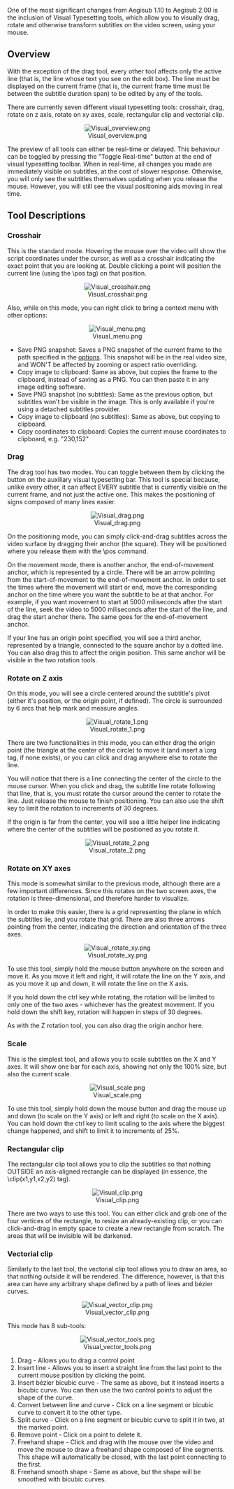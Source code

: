 One of the most significant changes from Aegisub 1.10 to Aegisub 2.00 is the inclusion of Visual Typesetting tools, which allow you to visually drag, rotate and otherwise transform subtitles on the video screen, using your mouse.

== Overview ==

With the exception of the drag tool, every other tool affects only the active line (that is, the line whose text you see on the edit box). The line must be displayed on the current frame (that is, the current frame time must lie between the subtitle duration span) to be edited by any of the tools.

There are currently seven different visual typesetting tools: crosshair, drag, rotate on z axis, rotate on xy axes, scale, rectangular clip and vectorial clip.

<center>[[Image:Visual overview.png]]</center>

The preview of all tools can either be real-time or delayed. This behaviour can be toggled by pressing the "Toggle Real-time" button at the end of visual typesetting toolbar. When in real-time, all changes you made are immediately visible on subtitles, at the cost of slower response. Otherwise, you will only see the subtitles themselves updating when you release the mouse. However, you will still see the visual positioning aids moving in real time.

== Tool Descriptions ==

=== Crosshair === 
This is the standard mode. Hovering the mouse over the video will show the script coordinates under the cursor, as well as a crosshair indicating the exact point that you are looking at. Double clicking a point will position the current line (using the \pos tag) on that position.

<center>[[Image:Visual crosshair.png]]</center>

Also, while on this mode, you can right click to bring a context menu with other options:

<center>[[Image:Visual menu.png]]</center>

* Save PNG snapshot: Saves a PNG snapshot of the current frame to the path specified in the [[options]]. This snapshot will be in the real video size, and WON'T be affected by zooming or aspect ratio overriding.
* Copy image to clipboard: Same as above, but copies the frame to the clipboard, instead of saving as a PNG. You can then paste it in any image editing software.
* Save PNG snapshot (no subtitles): Same as the previous option, but subtitles won't be visible in the image. This is only available if you're using a detached subtitles provider.
* Copy image to clipboard (no subtitles): Same as above, but copying to clipboard.
* Copy coordinates to clipboard: Copies the current mouse coordinates to clipboard, e.g. "230,152"

=== Drag ===

The drag tool has two modes. You can toggle between them by clicking the button on the auxiliary visual typesetting bar. This tool is special because, unlike every other, it can affect EVERY subtitle that is currently visible on the current frame, and not just the active one. This makes the positioning of signs composed of many lines easier.

<center>[[Image:Visual drag.png]]</center>

On the positioning mode, you can simply click-and-drag subtitles across the video surface by dragging their anchor (the square). They will be positioned where you release them with the \pos command.

On the movement mode, there is another anchor, the end-of-movement anchor, which is represented by a circle. There will be an arrow pointing from the start-of-movement to the end-of-movement anchor. In order to set the times where the movement will start or end, move the corresponding anchor on the time where you want the subtitle to be at that anchor. For example, if you want movement to start at 5000 miliseconds after the start of the line, seek the video to 5000 miliseconds after the start of the line, and drag the start anchor there. The same goes for the end-of-movement anchor.

If your line has an origin point specified, you will see a third anchor, represented by a triangle, connected to the square anchor by a dotted line. You can also drag this to affect the origin position. This same anchor will be visible in the two rotation tools.

=== Rotate on Z axis ===

On this mode, you will see a circle centered around the subtitle's pivot (either it's position, or the origin point, if defined). The circle is surrounded by 6 arcs that help mark and measure angles.

<center>[[Image:Visual rotate 1.png]]</center>

There are two functionalities in this mode, you can either drag the origin point (the triangle at the center of the circle) to move it (and insert a \org tag, if none exists), or you can click and drag anywhere else to rotate the line.

You will notice that there is a line connecting the center of the circle to the mouse cursor. When you click and drag, the subtitle line rotate following that line, that is, you must rotate the cursor around the center to rotate the line. Just release the mouse to finish positioning. You can also use the shift key to limit the rotation to increments of 30 degrees.

If the origin is far from the center, you will see a little helper line indicating where the center of the subtitles will be positioned as you rotate it.

<center>[[Image:Visual rotate 2.png]]</center>

=== Rotate on XY axes ===

This mode is somewhat similar to the previous mode, although there are a few important differences. Since this rotates on the two screen axes, the rotation is three-dimensional, and therefore harder to visualize.

In order to make this easier, there is a grid representing the plane in which the subtitles lie, and you rotate that grid. There are also three arrows pointing from the center, indicating the direction and orientation of the three axes.

<center>[[Image:Visual rotate xy.png]]</center>

To use this tool, simply hold the mouse button anywhere on the screen and move it. As you move it left and right, it will rotate the line on the Y axis, and as you move it up and down, it will rotate the line on the X axis.

If you hold down the ctrl key while rotating, the rotation will be limited to only one of the two axes - whichever has the greatest movement. If you hold down the shift key, rotation will happen in steps of 30 degrees.

As with the Z rotation tool, you can also drag the origin anchor here.

=== Scale ===

This is the simplest tool, and allows you to scale subtitles on the X and Y axes. It will show one bar for each axis, showing not only the 100% size, but also the current scale.

<center>[[Image:Visual scale.png]]</center>

To use this tool, simply hold down the mouse button and drag the mouse up and down (to scale on the Y axis) or left and right (to scale on the X axis). You can hold down the ctrl key to limit scaling to the axis where the biggest change happened, and shift to limit it to increments of 25%.

=== Rectangular clip ===

The rectangular clip tool allows you to clip the subtitles so that nothing OUTSIDE an axis-aligned rectangle can be displayed (in essence, the \clip(x1,y1,x2,y2) tag).

<center>[[Image:Visual clip.png]]</center>

There are two ways to use this tool. You can either click and grab one of the four vertices of the rectangle, to resize an already-existing clip, or you can click-and-drag in empty space to create a new rectangle from scratch. The areas that will be invisible will be darkened.

=== Vectorial clip ===

Similarly to the last tool, the vectorial clip tool allows you to draw an area, so that nothing outside it will be rendered. The difference, however, is that this area can have any arbitrary shape defined by a path of lines and bézier curves.

<center>[[Image:Visual vector clip.png]]</center>

This mode has 8 sub-tools:

<center>[[Image:Visual vector tools.png]]</center>

#Drag - Allows you to drag a control point
#Insert line - Allows you to insert a straight line from the last point to the current mouse position by clicking the point.
#Insert bézier bicubic curve - The same as above, but it instead inserts a bicubic curve. You can then use the two control points to adjust the shape of the curve.
#Convert between line and curve - Click on a line segment or bicubic curve to convert it to the other type.
#Split curve - Click on a line segment or bicubic curve to split it in two, at the marked point.
#Remove point - Click on a point to delete it.
#Freehand shape - Click and drag with the mouse over the video and move the mouse to draw a freehand shape composed of line segments. This shape will automatically be closed, with the last point connecting to the first.
#Freehand smooth shape - Same as above, but the shape will be smoothed with bicubic curves.